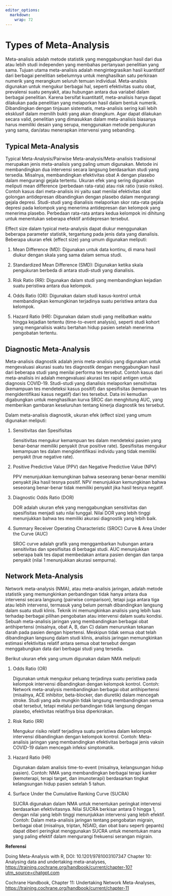 ```yaml
---
editor_options: 
  markdown: 
    wrap: 72
---
```


# Types of Meta-Analysis

Meta-analisis adalah metode statistik yang menggabungkan hasil dari dua
atau lebih studi independen yang membahas pertanyaan penelitian yang
sama. Tujuan utama meta-analisis adalah mengintegrasikan hasil
kuantitatif dari berbagai penelitian sebelumnya untuk menghasilkan satu
perkiraan numerik yang merangkum seluruh temuan individual.
Meta-analisis digunakan untuk mengukur berbagai hal, seperti efektivitas
suatu obat, prevalensi suatu penyakit, atau hubungan antara dua variabel
dalam berbagai penelitian. Karena bersifat kuantitatif, meta-analisis
hanya dapat dilakukan pada penelitian yang melaporkan hasil dalam bentuk
numerik. Dibandingkan dengan tinjauan sistematis, meta-analisis sering
kali lebih eksklusif dalam memilih bukti yang akan dirangkum. Agar dapat
dilakukan secara valid, penelitian yang dimasukkan dalam meta-analisis
biasanya harus memiliki desain yang serupa, menggunakan metode
pengukuran yang sama, dan/atau menerapkan intervensi yang sebanding.

## Typical Meta-Analysis

Typical Meta-Analysis/Pairwise Meta-analysis/Meta-analisis tradisional
merupakan jenis meta-analisis yang paling umum digunakan. Metode ini
membandingkan dua intervensi secara langsung berdasarkan studi yang
tersedia. Misalnya, membandingkan efektivitas obat A dengan plasebo
dalam mengurangi gejala tertentu. Ukuran efek yang sering digunakan
meliputi mean difference (perbedaan rata-rata) atau risk ratio (rasio
risiko). Contoh kasus dari meta-analisis ini yaitu saat menilai
efektivitas obat golongan antidepresan dibandingkan dengan plasebo dalam
mengurangi gejala depresi. Studi-studi yang dianalisis melaporkan skor
rata-rata gejala depresi pada kelompok yang menerima antidepresan dan
kelompok yang menerima plasebo. Perbedaan rata-rata antara kedua
kelompok ini dihitung untuk menentukan seberapa efektif antidepresan
tersebut.

Effect size dalam typical meta-analysis dapat diukur menggunakan
beberapa parameter statistik, tergantung pada jenis data yang
dianalisis. Beberapa ukuran efek (effect size) yang umum digunakan
meliputi:

1.  Mean Difference (MD): Digunakan untuk data kontinu, di mana hasil
    diukur dengan skala yang sama dalam semua studi.

2.  Standardized Mean Difference (SMD): Digunakan ketika skala
    pengukuran berbeda di antara studi-studi yang dianalisis.

3.  Risk Ratio (RR): Digunakan dalam studi yang membandingkan kejadian
    suatu peristiwa antara dua kelompok.

4.  Odds Ratio (OR): Digunakan dalam studi kasus-kontrol untuk
    membandingkan kemungkinan terjadinya suatu peristiwa antara dua
    kelompok.

5.  Hazard Ratio (HR): Digunakan dalam studi yang melibatkan waktu
    hingga kejadian tertentu (time-to-event analysis), seperti studi
    kohort yang menganalisis waktu bertahan hidup pasien setelah
    menerima pengobatan tertentu.

## Diagnostic Meta-Analysis

Meta-analisis diagnostik adalah jenis meta-analisis yang digunakan untuk
mengevaluasi akurasi suatu tes diagnostik dengan menggabungkan hasil
dari beberapa studi yang menilai performa tes tersebut. Contoh kasus
dari meta-analisis ini adalah mengevaluasi akurasi tes rapid antigen
untuk diagnosis COVID-19. Studi-studi yang dianalisis melaporkan
sensitivitas (kemampuan tes mendeteksi kasus positif) dan spesifisitas
(kemampuan tes mengidentifikasi kasus negatif) dari tes tersebut. Data
ini kemudian digabungkan untuk menghasilkan kurva SROC dan menghitung
AUC, yang memberikan gambaran keseluruhan tentang kinerja diagnostik tes
tersebut.

Dalam meta-analisis diagnostik, ukuran efek (effect size) yang umum
digunakan meliputi:

1.  Sensitivitas dan Spesifisitas

    Sensitivitas mengukur kemampuan tes dalam mendeteksi pasien yang
    benar-benar memiliki penyakit (true positive rate). Spesifisitas
    mengukur kemampuan tes dalam mengidentifikasi individu yang tidak
    memiliki penyakit (true negative rate).

2.  Positive Predictive Value (PPV) dan Negative Predictive Value (NPV)

    PPV menunjukkan kemungkinan bahwa seseorang benar-benar memiliki
    penyakit jika hasil tesnya positif. NPV menunjukkan kemungkinan
    bahwa seseorang benar-benar tidak memiliki penyakit jika hasil
    tesnya negatif.

3.  Diagnostic Odds Ratio (DOR)

    DOR adalah ukuran efek yang menggabungkan sensitivitas dan
    spesifisitas menjadi satu nilai tunggal. Nilai DOR yang lebih tinggi
    menunjukkan bahwa tes memiliki akurasi diagnostik yang lebih baik.

4.  Summary Receiver Operating Characteristic (SROC) Curve & Area Under
    the Curve (AUC)

    SROC curve adalah grafik yang menggambarkan hubungan antara
    sensitivitas dan spesifisitas di berbagai studi. AUC menunjukkan
    seberapa baik tes dapat membedakan antara pasien dengan dan tanpa
    penyakit (nilai 1 menunjukkan akurasi sempurna).

## Network Meta-Analysis

Network meta-analysis (NMA), atau meta-analisis jaringan, adalah metode
statistik yang memungkinkan perbandingan tidak hanya antara dua
intervensi secara langsung (pairwise comparison), tetapi juga antara
tiga atau lebih intervensi, termasuk yang belum pernah dibandingkan
langsung dalam suatu studi klinis. Teknik ini memungkinkan analisis yang
lebih luas terhadap berbagai pilihan pengobatan atau intervensi dalam
suatu kondisi. Sebuah meta-analisis jaringan yang membandingkan berbagai
obat antihipertensi (misalnya, obat A, B, dan C) dalam menurunkan
tekanan darah pada pasien dengan hipertensi. Meskipun tidak semua obat
telah dibandingkan langsung dalam studi klinis, analisis jaringan
memungkinkan estimasi efektivitas relatif antara semua obat tersebut
dengan menggabungkan data dari berbagai studi yang tersedia.

Berikut ukuran efek yang umum digunakan dalam NMA meliputi:

1.  Odds Ratio (OR)

    Digunakan untuk mengukur peluang terjadinya suatu peristiwa pada
    kelompok intervensi dibandingkan dengan kelompok kontrol. Contoh:
    Network meta-analysis membandingkan berbagai obat antihipertensi
    (misalnya, ACE inhibitor, beta-blocker, dan diuretik) dalam mencegah
    stroke. Studi yang ada mungkin tidak langsung membandingkan semua
    obat tersebut, tetapi melalui perbandingan tidak langsung dengan
    plasebo, efektivitas relatifnya bisa diperkirakan.

2.  Risk Ratio (RR)

    Mengukur risiko relatif terjadinya suatu peristiwa dalam kelompok
    intervensi dibandingkan dengan kelompok kontrol. Contoh:
    Meta-analisis jaringan yang membandingkan efektivitas berbagai jenis
    vaksin COVID-19 dalam mencegah infeksi simptomatik.

3.  Hazard Ratio (HR)

    Digunakan dalam analisis time-to-event (misalnya, kelangsungan hidup
    pasien). Contoh: NMA yang membandingkan berbagai terapi kanker
    (kemoterapi, terapi target, dan imunoterapi) berdasarkan tingkat
    kelangsungan hidup pasien setelah 5 tahun.

4.  Surface Under the Cumulative Ranking Curve (SUCRA)

    SUCRA digunakan dalam NMA untuk menentukan peringkat intervensi
    berdasarkan efektivitasnya. Nilai SUCRA berkisar antara 0 hingga 1,
    dengan nilai yang lebih tinggi menunjukkan intervensi yang lebih
    efektif. Contoh: Dalam meta-analisis jaringan tentang pengobatan
    migrain, berbagai obat (misalnya, triptan, NSAID, dan obat baru
    seperti gepants) dapat diberi peringkat menggunakan SUCRA untuk
    menentukan mana yang paling efektif dalam mengurangi frekuensi
    serangan migrain.

**Referensi**

Doing Meta-Analysis with R, DOI: 10.1201/9781003107347 Chapter 10:
Analysing data and undertaking meta-analyses,
<https://training.cochrane.org/handbook/current/chapter-10?utm_source=chatgpt.com>

Cochrane Handbook, Chapter 11: Undertaking Network Meta-Analyses,
<https://training.cochrane.org/handbook/current/chapter-11>

